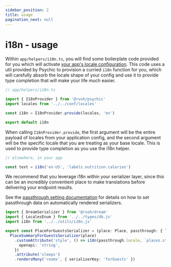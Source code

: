 ```yaml
---
sidebar_position: 2
title: usage
pagination_next: null
---
```


# i18n - usage

Within `app/helpers/i18n.ts`, you will find some boilerplate code provided for you which will activate [your app's locale configuration](/docs/utils/i18n/config). This code uses a util provided by Psychic to provision a curried `i18n` function for you, which will carefully absorb the locale shape of your config and use it to provide type completion that will make your life much easier.

```ts
// app/helpers/i18n.ts

import { I18nProvider } from '@rvoh/psychic'
import locales from '../../conf/locales'

const i18n = I18nProvider.provide(locales, 'en')

export default i18n
```

When calling `I18nProvider.provide`, the first argument will be the entire payload of locales from your application config, and the second argument will be the specific locale that you are treating as your base locale. This is used to provide type completion as you use the i18n helper.

```ts
// elsewhere, in your app

const text = i18n('en-US', 'labels.nutrition.calories')
```

We recommend that you leverage i18n within your serializer layer, since this can be an incredibly conventient place to make translations before delivering your endpoint results.

See the [passthrough setting documentation](/docs/serializers/render#serializer-passthrough-data) for details on how to set passthrough data on automatically rendered serializers.

```ts
import { DreamSerializer } from '@rvoh/dream'
import { LocalesEnum } from '../../types/db.js'
import i18n from '../../utils/i18n.js'

export const PlaceForGuestsSerializer = (place: Place, passthrough: { locale: LocalesEnum }) =>
  PlaceSummaryForGuestsSerializer(place)
    .customAttribute('style', () => i18n(passthrough.locale, `places.style.${place.style}`), {
      openapi: 'string',
    })
    .attribute('sleeps')
    .rendersMany('rooms', { serializerKey: 'forGuests' })
```
